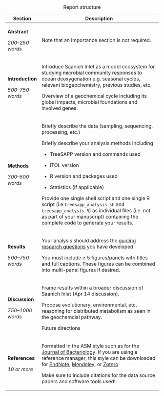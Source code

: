 <!-- Report structure for capstone, edit with RStudio visual editor -->

+-------------------+-------------------------------------------------------------------------------------------------------------------------------------------------------------------------------------------------------------------------------------------------------------------------------------------------------------------------------------------------------------------------------------------------------------------------------------------------------------------------------+
| Section           | Description                                                                                                                                                                                                                                                                                                                                                                                                                                                                   |
+===================+===============================================================================================================================================================================================================================================================================================================================================================================================================================================================================+
| **Abstract**      | Note that an Importance section is not required.                                                                                                                                                                                                                                                                                                                                                                                                                              |
|                   |                                                                                                                                                                                                                                                                                                                                                                                                                                                                               |
| *200--250 words*  |                                                                                                                                                                                                                                                                                                                                                                                                                                                                               |
+-------------------+-------------------------------------------------------------------------------------------------------------------------------------------------------------------------------------------------------------------------------------------------------------------------------------------------------------------------------------------------------------------------------------------------------------------------------------------------------------------------------+
| **Introduction**  | Introduce Saanich Inlet as a model ecosystem for studying microbial community responses to ocean deoxygenation e.g. seasonal cycles, relevant biogeochemistry, previous studies, etc.                                                                                                                                                                                                                                                                                         |
|                   |                                                                                                                                                                                                                                                                                                                                                                                                                                                                               |
| *500--750 words*  | Overview of a geochemical cycle including its global impacts, microbial foundations and involved genes.                                                                                                                                                                                                                                                                                                                                                                       |
+-------------------+-------------------------------------------------------------------------------------------------------------------------------------------------------------------------------------------------------------------------------------------------------------------------------------------------------------------------------------------------------------------------------------------------------------------------------------------------------------------------------+
| **Methods**       | Briefly describe the data (sampling, sequencing, processing, etc.)                                                                                                                                                                                                                                                                                                                                                                                                            |
|                   |                                                                                                                                                                                                                                                                                                                                                                                                                                                                               |
| *300--500 words*  | Briefly describe your analysis methods including                                                                                                                                                                                                                                                                                                                                                                                                                              |
|                   |                                                                                                                                                                                                                                                                                                                                                                                                                                                                               |
|                   | -   TreeSAPP version and commands used                                                                                                                                                                                                                                                                                                                                                                                                                                        |
|                   |                                                                                                                                                                                                                                                                                                                                                                                                                                                                               |
|                   | -   iTOL version                                                                                                                                                                                                                                                                                                                                                                                                                                                              |
|                   |                                                                                                                                                                                                                                                                                                                                                                                                                                                                               |
|                   | -   R version and packages used                                                                                                                                                                                                                                                                                                                                                                                                                                               |
|                   |                                                                                                                                                                                                                                                                                                                                                                                                                                                                               |
|                   | -   Statistics (if applicable)                                                                                                                                                                                                                                                                                                                                                                                                                                                |
|                   |                                                                                                                                                                                                                                                                                                                                                                                                                                                                               |
|                   | Provide one single shell script and one single R script (i.e `treesapp_analysis.sh` and `treesapp_analysis.R`) as individual files (i.e. not as part of your manuscript) containing the complete code to generate your results.                                                                                                                                                                                                                                               |
+-------------------+-------------------------------------------------------------------------------------------------------------------------------------------------------------------------------------------------------------------------------------------------------------------------------------------------------------------------------------------------------------------------------------------------------------------------------------------------------------------------------+
| **Results**       | Your analysis should address the [guiding research questions](#guiding-research-questions) you have developed.                                                                                                                                                                                                                                                                                                                                                                |
|                   |                                                                                                                                                                                                                                                                                                                                                                                                                                                                               |
| *500--750 words*  | You must include ≥ 5 figures/panels with titles and full captions. These figures can be combined into multi-panel figures if desired.                                                                                                                                                                                                                                                                                                                                         |
+-------------------+-------------------------------------------------------------------------------------------------------------------------------------------------------------------------------------------------------------------------------------------------------------------------------------------------------------------------------------------------------------------------------------------------------------------------------------------------------------------------------+
| **Discussion**    | Frame results within a broader discussion of Saanich Inlet (Apr 14 discussion).                                                                                                                                                                                                                                                                                                                                                                                               |
|                   |                                                                                                                                                                                                                                                                                                                                                                                                                                                                               |
| *750--1000 words* | Propose evolutionary, environmental, etc. reasoning for distributed metabolism as seen in the geochemcial pathway.                                                                                                                                                                                                                                                                                                                                                            |
|                   |                                                                                                                                                                                                                                                                                                                                                                                                                                                                               |
|                   | Future directions                                                                                                                                                                                                                                                                                                                                                                                                                                                             |
+-------------------+-------------------------------------------------------------------------------------------------------------------------------------------------------------------------------------------------------------------------------------------------------------------------------------------------------------------------------------------------------------------------------------------------------------------------------------------------------------------------------+
| **References**    | Formatted in the ASM style such as for the [Journal of Bacteriology](https://jb.asm.org/content/organization-and-format). If you are using a reference manager, this style can be downloaded for [EndNote](https://endnote.com/style_download/american-society-for-microbiology-asm-journals-2/), [Mendeley](https://github.com/citation-style-language/styles/blob/master/american-society-for-microbiology.csl), or [Zotero](https://www.zotero.org/styles?q=microbiology). |
|                   |                                                                                                                                                                                                                                                                                                                                                                                                                                                                               |
| *10 or more*      | Make sure to include citations for the data source papers and software tools used!                                                                                                                                                                                                                                                                                                                                                                                            |
+-------------------+-------------------------------------------------------------------------------------------------------------------------------------------------------------------------------------------------------------------------------------------------------------------------------------------------------------------------------------------------------------------------------------------------------------------------------------------------------------------------------+

: Report structure
